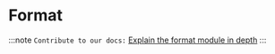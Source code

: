 # Format

:::note
`Contribute to our docs:` [Explain the format module in depth](https://github.com/yewstack/docs/issues/24)
:::

